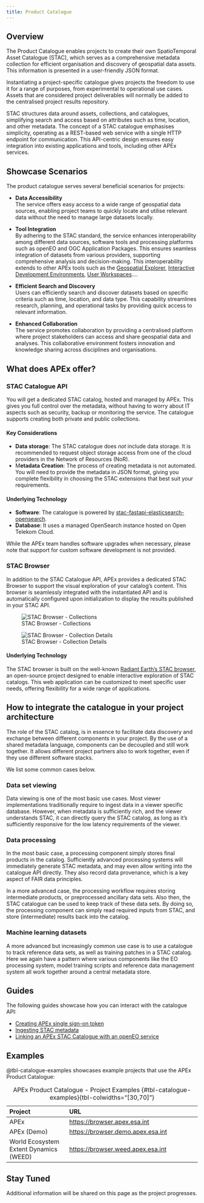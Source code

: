 ```yaml
---
title: Product Catalogue
---
```


## Overview

The Product Catalogue enables projects to create their own SpatioTemporal Asset Catalogue (STAC), which serves as a
comprehensive metadata collection for efficient organisation and discovery of geospatial data assets. This information
is presented in a user-friendly JSON format.

Instantiating a project-specific catalogue gives projects the freedom to use it for a range of purposes, from
experimental to operational use cases. Assets that are considered project deliverables will normally be added to the
centralised project results repository.

STAC structures data around assets, collections, and catalogues, simplifying search and access based on attributes such
as time, location, and other metadata. The concept of a STAC catalogue emphasises simplicity, operating as a REST-based
web service with a single HTTP endpoint for communication. This API-centric design ensures easy integration into
existing applications and tools, including other APEx services.

## Showcase Scenarios

The product catalogue serves several beneficial scenarios for projects:

* **Data Accessibility**\
  The service offers easy access to a wide range of geospatial data sources, enabling project teams to quickly locate
  and utilise relevant data without the need to manage large datasets locally.

* **Tool Integration**\
  By adhering to the STAC standard, the service enhances interoperability among different data sources, software tools
  and processing platforms such as openEO and OGC Application Packages. This ensures seamless integration of datasets
  from various providers, supporting comprehensive analysis and decision-making. This interoperability extends to other
  APEx tools such as the [Geospatial Explorer](geospatial_explorer.md),
  [Interactive Development Environments](ide.md), [User Workspaces](user_workspace.md)….

* **Efficient Search and Discovery**\
  Users can efficiently search and discover datasets based on specific criteria such as time, location, and data type.
  This capability streamlines research, planning, and operational tasks by providing quick access to relevant
  information.

* **Enhanced Collaboration**\
  The service promotes collaboration by providing a centralised platform where project stakeholders can access and share
  geospatial data and analyses. This collaborative environment fosters innovation and knowledge sharing across
  disciplines and organisations.

## What does APEx offer?

### STAC Catalogue API

You will get a dedicated STAC catalog, hosted and managed by APEx. This gives you full control over the metadata,
without having to worry about IT aspects such as security, backup or monitoring the service. The catalogue supports
creating both private and public collections.

#### Key Considerations

* **Data storage**: The STAC catalogue does _not_ include data storage. It is recommended to request object storage access
  from one of the cloud providers in the Network of Resources (NoR).
* M**etadata Creation**: The process of creating metadata is not automated. You will need to provide the metadata in
  JSON
  format, giving you complete flexibility in choosing the STAC extensions that best suit your requirements.

#### Underlying Technology

* **Software**: The catalogue is powered
  by [stac-fastapi-elasticsearch-opensearch](https://github.com/stac-utils/stac-fastapi-elasticsearch-opensearch).
* **Database**: It uses a managed OpenSearch instance hosted on Open Telekom Cloud.

While the APEx team handles software upgrades when necessary, please note that support for custom software development
is not provided.

### STAC Browser

In addition to the STAC Catalogue API, APEx provides a dedicated STAC Browser to support the visual exploration of your
catalog's content. This browser is seamlessly integrated with the instantiated API and is automatically configured upon
initialization to display the results published in your STAC API.

![STAC Browser - Collections](images/stac_browser_1.jpg)

![STAC Browser - Collection Details](images/stac_browser_2.jpg)

#### Underlying Technology

The STAC browser is built on the
well-known [Radiant Earth's STAC browser](https://github.com/radiantearth/stac-browser), an open-source project
designed to enable interactive exploration of STAC catalogs. This web application can be customized to
meet specific user needs, offering flexibility for a wide range of applications.

## How to integrate the catalogue in your project architecture

The role of the STAC catalog, is in essence to facilitate data discovery and exchange between different components in
your project. By the use of a shared metadata language, components can be decoupled and still work together. It allows
different project partners also to work together, even if they use different software stacks.

We list some common cases below.

### Data set viewing

Data viewing is one of the most basic use cases. Most viewer implementations traditionally require to ingest data in a
viewer specific database. However, when metadata is sufficiently rich, and the viewer understands STAC, it can directly
query the STAC catalog, as long as it's sufficiently responsive for the low latency requirements of the viewer.

### Data processing

In the most basic case, a processing component simply stores final products in the catalog. Sufficiently advanced
processing systems will immediately generate STAC metadata, and may even allow writing into the catalogue API directly.
They also record data provenance, which is a key aspect of FAIR data principles.

In a more advanced case, the processing workflow requires storing intermediate products, or preprocessed ancillary data
sets. Also then, the STAC catalogue can be used to keep track of these data sets. By doing so, the processing component
can simply read required inputs from STAC, and store (intermediate) results back into the catalog.

### Machine learning datasets

A more advanced but increasingly common use case is to use a catalogue to track reference data sets, as well as training
patches in a STAC catalog. Here we again have a pattern where various components like the EO processing system, model
training scripts and reference data management system all work together around a central metadata store.

## Guides

The following guides showcase how you can interact with the catalogue API:

* [Creating APEx single sign-on token](../guides/token.md)
* [Ingesting STAC metadata](../guides/stac_catalog_ingest.ipynb)
* [Linking an APEx STAC Catalogue with an openEO service](../guides/catalog_openeo.ipynb)

## Examples

@tbl-catalogue-examples showcases example projects that use the APEx Product Catalogue:

| Project                                | URL                                                                                  |
| :------------------------------------- | :----------------------------------------------------------------------------------- |
| APEx                                   | [https://browser.apex.esa.int](https://browser.apex.esa.int/?.language=en)           |
| APEx (Demo)                            | [https://browser.demo.apex.esa.int](https://browser.demo.apex.esa.int/?.language=en) |
| World Ecosystem Extent Dynamics (WEED) | [https://browser.weed.apex.esa.int](https://browser.weed.apex.esa.int/?.language=en) |

: APEx Product Catalogue - Project Examples {#tbl-catalogue-examples}{tbl-colwidths="[30,70]"}

:::{.callout-tip}

## Stay Tuned

Additional information will be shared on this page as the project progresses.
:::
